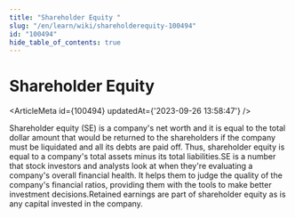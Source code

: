 ```yaml
---
title: "Shareholder Equity "
slug: "/en/learn/wiki/shareholderequity-100494"
id: "100494"
hide_table_of_contents: true
---
```



# Shareholder Equity 

<ArticleMeta id={100494} updatedAt={'2023-09-26 13:58:47'} />
<div className='border-solid border-b border-t-0 my-4 border-[var(--ifm-color-gray-300)]' />

Shareholder equity (SE) is a company's net worth and it is equal to the total dollar amount that would be returned to the shareholders if the company must be liquidated and all its debts are paid off. Thus, shareholder equity is equal to a company's total assets minus its total liabilities.SE is a number that stock investors and analysts look at when they're evaluating a company's overall financial health. It helps them to judge the quality of the company's financial ratios, providing them with the tools to make better investment decisions.Retained earnings are part of shareholder equity as is any capital invested in the company.

